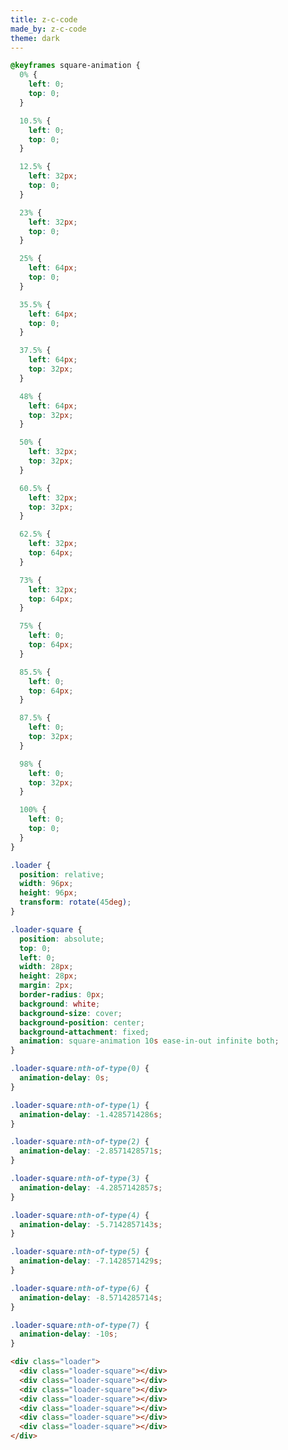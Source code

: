 ```yaml
---
title: z-c-code
made_by: z-c-code
theme: dark
---
```


```css
@keyframes square-animation {
  0% {
    left: 0;
    top: 0;
  }

  10.5% {
    left: 0;
    top: 0;
  }

  12.5% {
    left: 32px;
    top: 0;
  }

  23% {
    left: 32px;
    top: 0;
  }

  25% {
    left: 64px;
    top: 0;
  }

  35.5% {
    left: 64px;
    top: 0;
  }

  37.5% {
    left: 64px;
    top: 32px;
  }

  48% {
    left: 64px;
    top: 32px;
  }

  50% {
    left: 32px;
    top: 32px;
  }

  60.5% {
    left: 32px;
    top: 32px;
  }

  62.5% {
    left: 32px;
    top: 64px;
  }

  73% {
    left: 32px;
    top: 64px;
  }

  75% {
    left: 0;
    top: 64px;
  }

  85.5% {
    left: 0;
    top: 64px;
  }

  87.5% {
    left: 0;
    top: 32px;
  }

  98% {
    left: 0;
    top: 32px;
  }

  100% {
    left: 0;
    top: 0;
  }
}

.loader {
  position: relative;
  width: 96px;
  height: 96px;
  transform: rotate(45deg);
}

.loader-square {
  position: absolute;
  top: 0;
  left: 0;
  width: 28px;
  height: 28px;
  margin: 2px;
  border-radius: 0px;
  background: white;
  background-size: cover;
  background-position: center;
  background-attachment: fixed;
  animation: square-animation 10s ease-in-out infinite both;
}

.loader-square:nth-of-type(0) {
  animation-delay: 0s;
}

.loader-square:nth-of-type(1) {
  animation-delay: -1.4285714286s;
}

.loader-square:nth-of-type(2) {
  animation-delay: -2.8571428571s;
}

.loader-square:nth-of-type(3) {
  animation-delay: -4.2857142857s;
}

.loader-square:nth-of-type(4) {
  animation-delay: -5.7142857143s;
}

.loader-square:nth-of-type(5) {
  animation-delay: -7.1428571429s;
}

.loader-square:nth-of-type(6) {
  animation-delay: -8.5714285714s;
}

.loader-square:nth-of-type(7) {
  animation-delay: -10s;
}
```

```html
<div class="loader">
  <div class="loader-square"></div>
  <div class="loader-square"></div>
  <div class="loader-square"></div>
  <div class="loader-square"></div>
  <div class="loader-square"></div>
  <div class="loader-square"></div>
  <div class="loader-square"></div>
</div>
```
